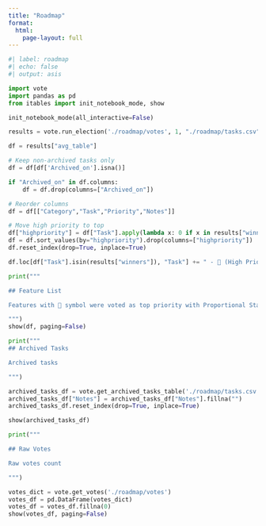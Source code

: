```yaml
---
title: "Roadmap"
format: 
  html:
    page-layout: full
---
```


```python
#| label: roadmap
#| echo: false
#| output: asis

import vote
import pandas as pd
from itables import init_notebook_mode, show

init_notebook_mode(all_interactive=False)

results = vote.run_election('./roadmap/votes', 1, "./roadmap/tasks.csv")

df = results["avg_table"]

# Keep non-archived tasks only
df = df[df['Archived_on'].isna()]

if "Archived_on" in df.columns:
    df = df.drop(columns=["Archived_on"])

# Reorder columns
df = df[["Category","Task","Priority","Notes"]]

# Move high priority to top
df["highpriority"] = df["Task"].apply(lambda x: 0 if x in results["winners"] else 1)
df = df.sort_values(by="highpriority").drop(columns=["highpriority"])
df.reset_index(drop=True, inplace=True)

df.loc[df["Task"].isin(results["winners"]), "Task"] += " - 🚨 (High Priority)"

print("""

## Feature List

Features with 🚨 symbol were voted as top priority with Proportional Star Voting. Priority column is an average of votes for every feature.

""")
show(df, paging=False)

print("""
## Archived Tasks

Archived tasks

""")

archived_tasks_df = vote.get_archived_tasks_table('./roadmap/tasks.csv')
archived_tasks_df["Notes"] = archived_tasks_df["Notes"].fillna("")
archived_tasks_df.reset_index(drop=True, inplace=True)

show(archived_tasks_df)

print("""

## Raw Votes

Raw votes count

""")

votes_dict = vote.get_votes('./roadmap/votes')
votes_df = pd.DataFrame(votes_dict)
votes_df = votes_df.fillna(0)
show(votes_df, paging=False)
```
